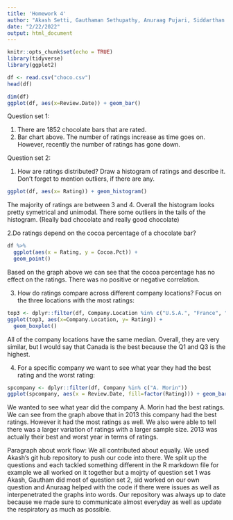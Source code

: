 ```yaml
---
title: 'Homework 4'
author: "Akash Setti, Gauthaman Sethupathy, Anuraag Pujari, Siddarthan Prakash"
date: "2/22/2022"
output: html_document
---
```


```r
knitr::opts_chunk$set(echo = TRUE)
library(tidyverse)
library(ggplot2)
```


```r
df <- read.csv("choco.csv")
head(df)
```

```r
dim(df)
ggplot(df, aes(x=Review.Date)) + geom_bar()
```

Question set 1:

1. There are 1852 chocolate bars that are rated.
2. Bar chart above. The number of ratings increase as time goes on. However, recently the number of ratings has gone down.

Question set 2:

1. How are ratings distributed? Draw a histogram of ratings and describe it. Don’t forget to mention outliers, if there are any.

```r
ggplot(df, aes(x= Rating)) + geom_histogram()
```

The majority of ratings are between 3 and 4. Overall the histogram looks pretty symetrical and unimodal. There some outliers in the tails of the histogram. (Really bad chocolate and really good chocolate)

2.Do ratings depend on the cocoa percentage of a chocolate bar?
```r
df %>%
  ggplot(aes(x = Rating, y = Cocoa.Pct)) +
  geom_point()
```
Based on the graph above we can see that the cocoa percentage has no effect on the ratings. There was no positive or negative correlation. 

3. How do ratings compare across different company locations? Focus on the three locations with the most ratings:

```r
top3 <- dplyr::filter(df, Company.Location %in% c("U.S.A.", "France", "Canada"))
ggplot(top3, aes(x=Company.Location, y= Rating)) + 
  geom_boxplot()
```
All of the company locations have the same median. Overall, they are very similar, but I would say that Canada is the best because the Q1 and Q3 is the highest.

4. For a specific company we want to see what year they had the best rating and the worst rating:

```r
spcompany <- dplyr::filter(df, Company %in% c("A. Morin"))
ggplot(spcompany, aes(x = Review.Date, fill=factor(Rating))) + geom_bar() 
```
We wanted to see what year did the company A. Morin had the best ratings. We can see from the graph above that in 2013 this company had the best ratings. However it had the most ratings as well. We also were able to tell there was a larger variation of ratings with a larger sample size. 2013 was actually their best and worst year in terms of ratings.



Paragraph about work flow:
We all contributed about equally. We used Akash's git hub repository to push our code into there. We split up the questions and each tackled something different in the R markdown file for example we all worked on it together but a mojrty of question set 1 was Akash, Gautham did most of question set 2, sid worked on our own question and Anuraag helped with the code if there were issues as well as interpenetrated the graphs into words. Our repository was always up to date because we made sure to communicate almost everyday as well as update the respiratory as much as possible.

